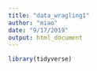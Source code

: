 ```yaml
---
title: "data_wragling1"
author: "miao"
date: "9/17/2019"
output: html_document
---
```

```r
library(tidyverse)
```



